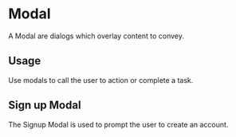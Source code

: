 
<Meta title="Design System|Modal" component={Modal} />

# Modal

A Modal are dialogs which overlay content to convey.  

## Usage

Use modals to call the user to action or complete a task. 

## Sign up Modal 

The Signup Modal is used to prompt the user to create an account. 

<Preview withToolbar>
  <Story name="signUp">
    <Modal  isToggle={boolean("Show Modal",true)}></Modal>
  </Story>
</Preview>
